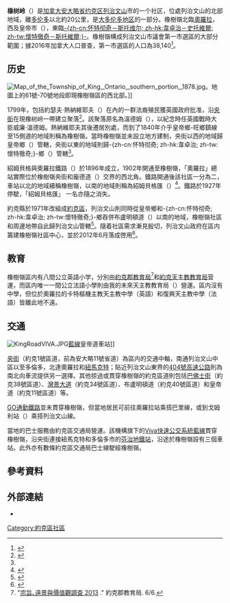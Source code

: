 {{Infobox settlement
|name                   = 橡树岭
|native_name            = {{lang|en|Oak Ridges}}
|settlement_type        = 社區
|motto                  = 
|image_skyline          = EastHumberRiver.jpg
|imagesize              = 
|image_caption          = 橡樹嶺區内一段東含伯河
|image_flag             = 
|flag_size              =
|image_seal             = 
|seal_size              =
|image_shield           = 
|shield_size            =
|subdivision_type       = [[世界地理索引|國家]]
|subdivision_name       = {{CAN}}
|subdivision_type1      = [[加拿大行政区划|省]]
|subdivision_name1      = {{ON}}
|subdivision_type2      = [[安大略省行政區劃|區域]]
|subdivision_name2      = [[約克區|約克區]]
|subdivision_type3      = [[加拿大城市列表|市]]
|subdivision_name3      = [[列治文山|列治文山]]
|population_as_of                = 2016年
|population_footnotes            = <ref name="Ward1Pop"/>
|population_note                 = 
|population_total                = 38,140（第一市選區）
|population_density_km2          = 
|population_density_sq_mi        = 
|leader_title           = 市長（列治文山）
|leader_name            = 戴夫·巴罗（{{lang|en|Dave Barrow}}）
|leader_title1          = 
|leader_name1           = 
|leader_title2          = 
|leader_name2           = 
|leader_title3          = 
|utc_offset_DST         = −4
|coordinates            = {{coord|43|56|N|79|27|W|type:landmark|display=inline,title}}
|area_code              = 905、289
}}

'''橡树岭'''（{{lang-en|Oak Ridges}}）是[[加拿大|加拿大]][[安大略省|安大略省]][[约克区|约克区]][[列治文山|列治文山]]市的一个社区，位處列治文山的北部地域，離[[多伦多|多伦多]]以北約20公里，是[[大多伦多地区|大多伦多地区]]的一部分。橡樹嶺北臨[[奧羅拉_(安大略省)|奧羅拉]]，西及皇帝市（{{lang|en|King City}}），東臨[[懷特徹奇－斯托維爾|-{zh-cn:怀特彻奇－斯托维尔; zh-hk:韋卓治－史托維爾; zh-tw:懷特徹奇－斯托維爾;}-]]。橡樹嶺構成列治文山市議會第一市選區的大部分範圍；據2016年加拿大人口普查，第一市選區的人口為38,140<ref name="Ward1Pop">{{cite web|url = https://www.richmondhill.ca/en/resources/WARD-1-Profile-2016.pdf | title = City of Richmond Hill Ward 1 Profile 2016|publisher = 列治文山市政府|accessdate=2019-09-28|page=5}}</ref>。

==历史==
[[File:Map_of_the_Township_of_King,_Ontario,_southern_portion,_1878.jpg|thumb]]。地圖上的61號-70號地段即現橡樹嶺區的西北部。]]

1799年，包括約瑟夫·熱納維耶夫（{{lang|fr|Joseph Geneviève}}）在內的一群法裔殖民獲英國政府批准，沿[[央街|央街]]在現橡树岭一帶建立聚落<ref name="settled">{{cite book
|title=Early settlements of King Township Ontario
|last=McClure Gillham
|first=Elizabeth
|publisher=The Corporation of the Township of King
|location=King City, Ontario
|year=1984
|isbn=9780969049869}}</ref>。該聚落原名為溫德姆（{{lang|en|Windham}}），以紀念時任英國戰時大臣威廉·溫德姆。熱納維耶夫其後遷居別處，而到了1840年介乎皇帝鄉-旺鄉鎮線至15側道的地域則稱為橡樹嶺。當時橡樹嶺並未設立地方建制，央街以西的地域歸皇帝鄉（{{lang|en|King Township}}）管轄，央街以東的地域則歸-{zh-cn:怀特彻奇; zh-hk:韋卓治; zh-tw:懷特徹奇;}-鄉（{{lang|en|Whitchurch Township}}）管轄<ref name="settled" />。

紹姆貝格與奧羅拉鐵路（{{lang|en|Schomberg and Aurora Railway}}）於1896年成立，1902年開通至橡樹嶺，「奧羅拉」總站實際位於橡樹嶺央街和龐德道（{{lang|en|Bond Crescent}}）交界的西北角。鐵路開通後該社區一分為二，車站以北的地域續稱橡樹嶺，以南的地域則稱為紹姆貝格匯（{{lang|en|Schomberg Junction}}）<ref>{{cite web|url=http://edrh.rhpl.richmondhill.on.ca/default.asp|title=Early Days in Richmond Hill: A History of the Community to 1930|chapter=<!-- 10 Rails through Richmond Hill -->|chapterurl=<!-- http://edrh.rhpl.richmondhill.on.ca/default.asp?ID=s10.1 -->|last=Stamp|first=Robert M.|publisher=Richmond Hill Public Library Board|year=1991}}</ref>。鐵路於1927年停駛，「紹姆貝格匯」 一名亦隨之消失。

約克縣於1971年改組成[[約克區|約克區]]，列治文山則同時從皇帝鄉和-{zh-cn:怀特彻奇; zh-hk:韋卓治; zh-tw:懷特徹奇;}-鄉吞併布盧明頓道（{{lang|en|Bloomington Road}}）以南的地域，橡樹嶺社區和周邊地帶自此歸列治文山管轄<ref>{{cite web|url = https://www.richmondhill.ca/en/shared-content/resources/documents/Existing-Urban-Structure-BackgroundStudy.pdf | title = Urban Structure Study: Existing Urban Structure Background Paper|publisher = Planning Division, Department of Planning and Development, Richmond Hill|date=2009-01|accessdate=2019-09-27|page=15}}</ref>。隨着社區需求漸見殷切，列治文山政府在區内籌建橡樹嶺社區中心，並於2012年6月落成啓用<ref>{{cite web |url=http://www.richmondhill.ca/subpage.asp?pageid=parks_oak_ridges_community_centre |title=Town of Richmond Hill - Oak Ridges Community Centre & Park |dead-url=no |accessdate=August 28, 2012}}</ref>。

==教育==
橡樹嶺區内有八間公立英語小学，分別由[[約克郡教育局|約克郡教育局]]<ref>"[http://www.yrdsb.edu.on.ca/pdfs/w/mission/TraditionalChinese_SURVEY-MissionVisionValues.pdf 宗旨､遠景與價值觀調查 2013] {{webarchive|url=https://web.archive.org/web/20160304194505/http://www.yrdsb.edu.on.ca/pdfs/w/mission/TraditionalChinese_SURVEY-MissionVisionValues.pdf |date=2016-03-04 }}." 約克郡教育局. 6/6.</ref>和[[約克天主教教育局|約克天主教教育局]]营運，而區内唯一一間公立法語小學則由我的未來天主教教育局（{{lang|fr|Conseil scolaire catholique MonAvenir}}）營運。區内沒有中學，但位於奧羅拉的卡特樞機主教天主教中學（英語）和復興天主教中學（法語）皆離此地不遠。

==交通==
[[File:KingRoadVIVA.JPG|thumb]][[藍色快線|藍線]]皇帝道車站]]

[[央街|央街]]（約克1號區道，前為安大略11號省道）為區内的交通中軸，南通列治文山中區以至多倫多，北達奧羅拉和[[紐馬克特_(安大略省)|紐馬克特]]；貼近列治文山東界的[[安大略404號省道|404號高速公路]]則為南北向車流提供另一選擇。其他掠過或貫穿橡樹嶺的約克區道則包括[[巴佛士街|巴佛士街]]（約克38號區道）、[[灣景大道|灣景大道]]（約克34號區道）、布盧明頓道（約克40號區道）和皇帝道（約克11號區道）等。

[[GO運輸|GO通勤鐵路]]並未貫穿橡樹嶺，但當地居民可前往奧羅拉站乘搭巴里線，或到戈姆利站（{{lang|en|Gormley}}）乘搭列治文山線。

當地的巴士服務由約克區交通局營運。該機構旗下的[[約克區巴士快速交通系統|Viva快速公交系統]][[藍色快線|藍線]]貫穿橡樹嶺，沿央街連接紐馬克特和多倫多市的[[芬治站|芬治地鐵站]]，沿途於橡樹嶺設有三個車站。此外亦有數條約克區交通局巴士線駛經橡樹嶺。

==參考資料==
{{reflist}}

==外部連結==
*{{commonscat-inline|Oak Ridges, Ontario}}

[[Category:約克區社區|Category:約克區社區]]
